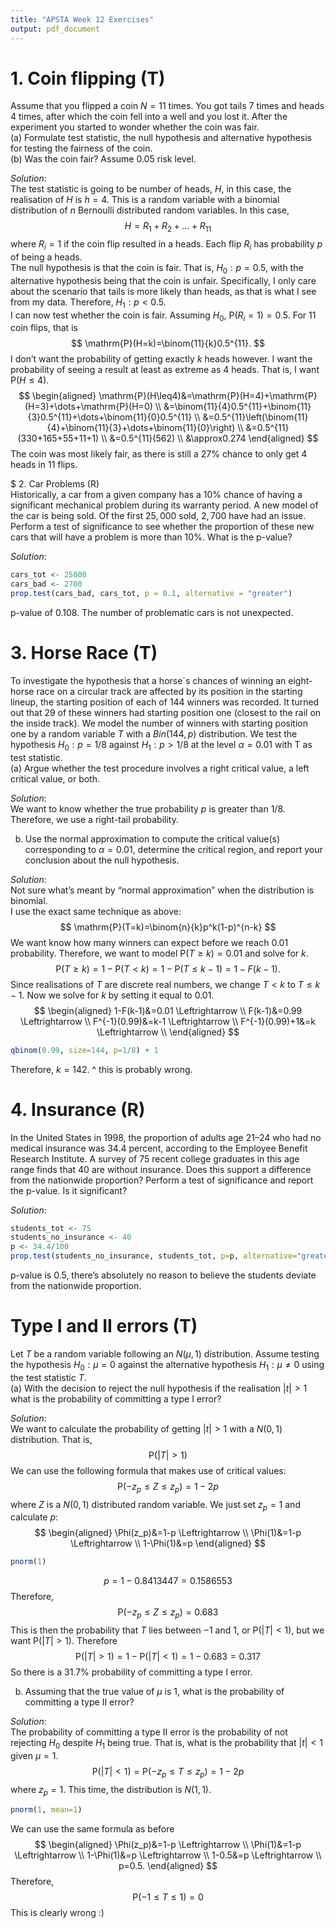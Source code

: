 ```yaml
---
title: "APSTA Week 12 Exercises"
output: pdf_document
---
```

# 1. Coin flipping (T)  
Assume that you flipped a coin $N = 11$ times. You got tails $7$ times and heads $4$
times, after which the coin fell into a well and you lost it. After the experiment
you started to wonder whether the coin was fair.  
(a) Formulate test statistic, the null hypothesis and alternative hypothesis for
testing the fairness of the coin.  
(b) Was the coin fair? Assume 0.05 risk level.  
  
*Solution*:  
The test statistic is going to be number of heads, $H$, in this case, the realisation of $H$ is $h=4$. This is a random variable with a binomial distribution of $n$ Bernoulli distributed random variables. In this case,
$$
H=R_1+R_2+\dots+R_{11}
$$
where $R_i=1$ if the coin flip resulted in a heads. Each flip $R_i$ has probability $p$ of being a heads.  
The null hypothesis is that the coin is fair. That is, $H_0:p=0.5$, with the alternative hypothesis being that the coin is unfair. Specifically, I only care about the scenario that tails is more likely than heads, as that is what I see from my data. Therefore, $H_1:p<0.5$.  
I can now test whether the coin is fair. Assuming $H_0$, $\mathrm{P}(R_i=1)=0.5$. For 11 coin flips, that is
$$
\mathrm{P}(H=k)=\binom{11}{k}0.5^{11}.
$$
I don't want the probability of getting exactly $k$ heads however. I want the probability of seeing a result at least as extreme as $4$ heads. That is, I want $\mathrm{P}(H\leq4)$.  
$$
\begin{aligned}
\mathrm{P}(H\leq4)&=\mathrm{P}(H=4)+\mathrm{P}(H=3)+\dots+\mathrm{P}(H=0) \\
&=\binom{11}{4}0.5^{11}+\binom{11}{3}0.5^{11}+\dots+\binom{11}{0}0.5^{11} \\
&=0.5^{11}\left(\binom{11}{4}+\binom{11}{3}+\dots+\binom{11}{0}\right) \\
&=0.5^{11}(330+165+55+11+1) \\
&=0.5^{11}(562) \\
&\approx0.274
\end{aligned}
$$
The coin was most likely fair, as there is still a $27\%$ chance to only get $4$ heads in 11 flips.  
  
$ 2. Car Problems (R)  
Historically, a car from a given company has a $10\%$ chance of having a significant
mechanical problem during its warranty period. A new model of the car is
being sold. Of the first $25,000$ sold, $2,700$ have had an issue. Perform a test of
significance to see whether the proportion of these new cars that will have a
problem is more than $10\%$. What is the p-value?  
  
*Solution*:  
```r
cars_tot <- 25000
cars_bad <- 2700
prop.test(cars_bad, cars_tot, p = 0.1, alternative = "greater")
```
p-value of 0.108. The number of problematic cars is not unexpected.  
  
# 3. Horse Race (T)  
To investigate the hypothesis that a horse´s chances of winning an eight-horse
race on a circular track are affected by its position in the starting lineup, the
starting position of each of $144$ winners was recorded. It turned out that $29$ of
these winners had starting position one (closest to the rail on the inside track).
We model the number of winners with starting position one by a random variable
$T$ with a $Bin(144, p)$ distribution. We test the hypothesis $H_0:p=1/8$ against
$H_1:p>1/8$ at the level $\alpha=0.01$ with T as test statistic.  
(a) Argue whether the test procedure involves a right critical value, a left
critical value, or both.  
  
*Solution*:  
We want to know whether the true probability $p$ is greater than $1/8$. Therefore, we use a right-tail probability.  
  
(b) Use the normal approximation to compute the critical value(s) corresponding
to $\alpha = 0.01$, determine the critical region, and report your conclusion
about the null hypothesis.  
  
*Solution*:  
Not sure what's meant by "normal approximation" when the distribution is binomial.  
I use the exact same technique as above:  
$$
\mathrm{P}(T=k)=\binom{n}{k}p^k(1-p)^{n-k}  
$$
We want know how many winners can expect before we reach $0.01$ probability. Therefore, we want to model $\mathrm{P}(T\geq k)=0.01$ and solve for $k$.
$$
\mathrm{P}(T\geq k)=1-\mathrm{P}(T<k)=1-\mathrm{P}(T\leq k-1)=1-F(k-1).
$$
Since realisations of $T$ are discrete real numbers, we change $T<k$ to $T\leq k-1$. Now we solve for $k$ by setting it equal to $0.01$.  
$$
\begin{aligned}
1-F(k-1)&=0.01 \Leftrightarrow \\
F(k-1)&=0.99 \Leftrightarrow \\
F^{-1}(0.99)&=k-1 \Leftrightarrow \\
F^{-1}(0.99)+1&=k \Leftrightarrow \\
\end{aligned}
$$
```r
qbinom(0.99, size=144, p=1/8) + 1
```
Therefore, $k=142$. 
^ this is probably wrong.  
  
# 4. Insurance (R)  
In the United States in $1998$, the proportion of adults age $21–24$ who had no
medical insurance was $34.4$ percent, according to the Employee Benefit Research
Institute. A survey of $75$ recent college graduates in this age range finds that
$40$ are without insurance. Does this support a difference from the nationwide
proportion? Perform a test of significance and report the p-value. Is it significant?  
  
*Solution*:  
```r
students_tot <- 75
students_no_insurance <- 40
p <- 34.4/100
prop.test(students_no_insurance, students_tot, p=p, alternative="greater")
```
p-value is 0.5, there's absolutely no reason to believe the students deviate from the nationwide proportion.  
  
# Type I and II errors (T)  
Let $T$ be a random variable following an $N(\mu, 1)$ distribution. Assume testing
the hypothesis $H_0:\mu=0$ against the alternative hypothesis $H_1:\mu\neq0$ using
the test statistic $T$.  
(a) With the decision to reject the null hypothesis if the realisation $|t|>1$
what is the probability of committing a type I error?  
  
*Solution*:  
We want to calculate the probability of getting $|t|>1$ with a $N(0,1)$ distribution. That is,
$$
\mathrm{P}(|T|>1)
$$
We can use the following formula that makes use of critical values:  
$$
\mathrm{P}(-z_p\leq Z\leq z_p)=1-2p
$$
where $Z$ is a $N(0,1)$ distributed random variable. We just set $z_p=1$ and calculate $p$:
$$
\begin{aligned}
\Phi(z_p)&=1-p \Leftrightarrow \\
\Phi(1)&=1-p \Leftrightarrow \\
1-\Phi(1)&=p
\end{aligned}
$$
```r
pnorm(1)
```
$$
p=1-0.8413447=0.1586553
$$
Therefore,
$$
\mathrm{P}(-z_p\leq Z\leq z_p)=0.683
$$
This is then the probability that $T$ lies between $-1$ and $1$, or $\mathrm{P}(|T|<1)$, but we want $\mathrm{P}(|T|>1)$. Therefore
$$
\mathrm{P}(|T|>1)=1-\mathrm{P}(|T|<1)=1-0.683=0.317
$$
So there is a $31.7\%$ probability of committing a type I error.  
  
(b) Assuming that the true value of $\mu$ is $1$, what is the probability of committing
a type II error?  
  
*Solution*:  
The probability of committing a type II error is the probability of not rejecting $H_0$ despite $H_1$ being true. That is, what is the probability that $|t|<1$ given $\mu=1$.  
$$
\mathrm{P}(|T|<1)=\mathrm{P}(-z_p\leq T\leq z_p)=1-2p
$$
where $z_p=1$. This time, the distribution is $N(1,1)$.  
```r
pnorm(1, mean=1)
```
We can use the same formula as before
$$
\begin{aligned}
\Phi(z_p)&=1-p \Leftrightarrow \\
\Phi(1)&=1-p \Leftrightarrow \\
1-\Phi(1)&=p \Leftrightarrow \\
1-0.5&=p \Leftrightarrow \\
p=0.5.
\end{aligned}
$$
Therefore,
$$
\mathrm{P}(-1\leq T\leq 1)=0
$$
This is clearly wrong :)